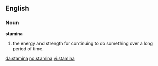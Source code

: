 ==English==

===Noun===
'''stamina'''

#the energy and strength for continuing to do something over a long period of time.

[[da:stamina]]
[[no:stamina]]
[[vi:stamina]]